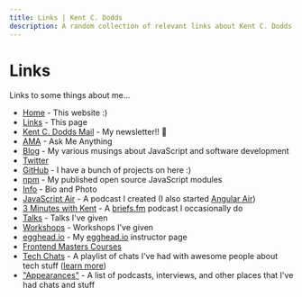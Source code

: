 ```yaml
---
title: Links | Kent C. Dodds
description: A random collection of relevant links about Kent C. Dodds
---
```


# Links

Links to some things about me...

- [Home](http://kentcdodds.com) - This website :)
- [Links](http://kentcdodds.com/links) - This page
- [Kent C. Dodds Mail](https://kcd.im/news) - My newsletter!! 💌
- [AMA](https://kcd.im/ama) - Ask Me Anything
- [Blog](https://kcd.im/blog) - My various musings about JavaScript and software
  development
- [Twitter](https://kcd.im/twitter)
- [GitHub](https://kcd.im/github) - I have a bunch of projects on here :)
- [npm](https://kcd.im/npm) - My published open source JavaScript modules
- [Info](/info) - Bio and Photo
- [JavaScript Air](https://javascriptair.com) - A podcast I created (I also
  started [Angular Air](http://angularair.com))
- [3 Minutes with Kent](https://kcd.im/3-mins) - A
  [briefs.fm](https://briefs.fm) podcast I occasionally do
- [Talks](/talks) - Talks I've given
- [Workshops](https://kcd.im/workshops) - Workshops I've given
- [egghead.io](https://kcd.im/egghead) - My [egghead.io](https://egghead.io)
  instructor page
- [Frontend Masters Courses](https://frontendmasters.com/courses)
- [Tech Chats](https://kcd.im/tech-chats) - A playlist of chats I've had with
  awesome people about tech stuff
  ([learn more](https://github.com/kentcdodds/ama/issues/125))
- ["Appearances"](https://kcd.im/appearances) - A list of podcasts, interviews,
  and other places that I've had chats and stuff
